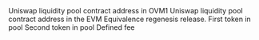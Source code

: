 <ParamField path="oldAddress">
Uniswap liquidity pool contract address in OVM1
</ParamField>
<ParamField path="newAddress">
Uniswap liquidity pool contract address in the EVM Equivalence regenesis release.
</ParamField>
<ParamField path="token0">
First token in pool
</ParamField>
<ParamField path="token1">
Second token in pool
</ParamField>
<ParamField path="fee">
Defined fee
</ParamField>
